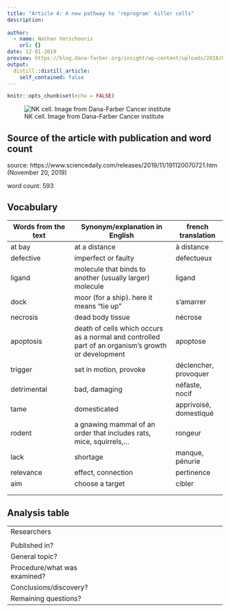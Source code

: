 ```yaml
---
title: "Article 4: A new pathway to 'reprogram' killer cells"
description: 
  
author:
  - name: Nathan Verschooris
    url: {}
date: 12-01-2019
preview: https://blog.dana-farber.org/insight/wp-content/uploads/2018/09/Unknown.jpeg
output:
  distill::distill_article:
    self_contained: false
---
```


```r
knitr::opts_chunk$set(echo = FALSE)
```

![NK cell. Image from Dana-Farber Cancer institute](https://blog.dana-farber.org/insight/wp-content/uploads/2018/09/Unknown.jpeg)

## Source of the article with publication and word count

source: https://www.sciencedaily.com/releases/2019/11/191120070721.htm (November 20, 2019)

word count: 593

## Vocabulary 

| Words from the text | Synonym/explanation in English | french translation |
| ------------------- | ------------------------------ | ---------------|
|at bay |at a distance |à distance|
|defective|imperfect or faulty|defectueux|
|ligand|molecule that binds to another (usually larger) molecule|ligand|
|dock|moor (for a ship). here it means "tie up"|s'amarrer|
|necrosis|dead body tissue|nécrose|
|apoptosis|death of cells which occurs as a normal and controlled part of an organism's growth or development|apoptose|
|trigger|set in motion, provoke|déclencher, provoquer |
|detrimental|bad, damaging|néfaste, nocif|
|tame|domesticated|apprivoisé, domestiqué|
|rodent|a gnawing mammal of an order that includes rats, mice, squirrels,...|rongeur|
|lack|shortage|manque, pénurie|
|relevance|effect, connection|pertinence|
|aim|choose a target|cibler|
||||
||||


## Analysis table 

|                              |                                                                     |
| ---------------------------- | ------------------------------------------------------------------- |
| Researchers                  | 
|
| Published in?                |                                                   |
| General topic?               |   |
| Procedure/what was examined? |  |
| Conclusions/discovery?       | |
| Remaining questions?         | |



